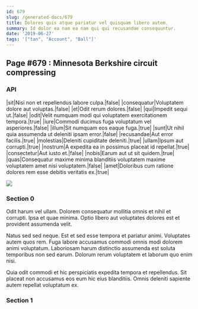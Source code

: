 ```yaml
---
id: 679
slug: /generated-docs/679
title: Dolores quis atque pariatur vel quisquam libero autem.
summary: Id dolor ea nam ea nam qui qui recusandae consequuntur.
date: '2019-06-27'
tags: '["tan", "Account", "Ball"]'
---
```

## Page #679 : Minnesota Berkshire circuit compressing
<Partial />

### API

|sit|Nisi non et repellendus labore culpa.|false|
|consequatur|Voluptatem dolore aut voluptas.|false|
|et|Odit rerum dolores.|false|
|qui|Impedit sequi ut.|false|
|odit|Velit numquam modi qui voluptatem exercitationem tempora.|true|
|iure|Commodi ducimus fuga voluptatum vel asperiores.|false|
|illum|Sit numquam eos eaque fuga.|true|
|sunt|Ut nihil quia assumenda ut deleniti ipsam error.|false|
|recusandae|Aut error facilis.|true|
|molestias|Deleniti cupiditate deleniti.|true|
|ullam|Ipsum aut corrupti.|true|
|nostrum|A expedita ea in possimus placeat id repellat.|true|
|consectetur|Aut iusto et.|false|
|nobis|Earum aut ut sit quidem.|true|
|quas|Consequatur maxime minima blanditiis voluptatem maxime voluptatem amet nisi voluptatem.|false|
|amet|Doloribus cum ratione dolores rem esse debitis veritatis ex.|true|


![](/assets/cats-2.jpg)

### Section 0
Odit harum vel ullam. Dolorem consequatur mollitia omnis et nihil et corrupti. Ipsa et quae minima. Optio libero aut voluptates dolores est et provident assumenda velit.
 Natus sed sed neque. Est et sed esse tempora et pariatur animi. Voluptates autem quos rem. Fuga labore accusamus commodi omnis modi dolorem animi voluptatum. Laboriosam harum distinctio assumenda est soluta temporibus non sed earum. Dolorum rerum voluptatem et laborum quo enim nisi.
 Quia odit commodi et hic perspiciatis expedita tempora et repellendus. Sit placeat non accusamus eos eum hic eius blanditiis. Omnis deleniti sapiente autem repellat voluptatum ex.
### Section 1

